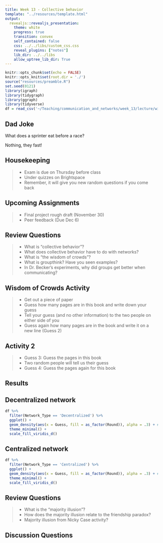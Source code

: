 ```yaml
---
title: Week 13 - Collective behavior
template: "../resources/template.html"
output: 
  revealjs::revealjs_presentation:
    theme: white
    progress: true
    transition: convex
    self_contained: false
    css: ../../libs/custom_css.css
    reveal_plugins: ["notes"]
    lib_dir: ../../libs
    allow_uptree_lib_dir: True
---
```


```r
knitr::opts_chunk$set(echo = FALSE)
knitr::opts_knit$set(root.dir = './')
source("resources/preamble.R")
set.seed(0121)
library(igraph)
library(tidygraph)
library(ggraph)
library(tidyverse)
df = read_csv('~/Teaching/communication_and_networks/week_13/lecture/wisdom_of_crowds_activity.csv')
```

## Dad Joke


What does a sprinter eat before a race?

<p class='fragment'>
Nothing, they fast!
</p>

## Housekeeping

> - Exam is due on Thursday before class
> - Under quizzes on Brightspace
> - Remember, it will give you new random questions if you come back


## Upcoming Assignments

> - Final project rough draft (November 30)
> - Peer feedback (Due Dec 6)

## Review Questions

> - What is "collective behavior"?
> - What does collective behavior have to do with networks?
> - What is "the wisdom of crowds"?
> - What is groupthink? Have you seen examples?
> - In Dr. Becker's experiments, why did groups get better when communicating?

## Wisdom of Crowds Activity

> - Get out a piece of paper
> - Guess how many pages are in this book and write down your guess
> - Tell your guess (and no other information) to the two people on either side of you
> - Guess again how many pages are in the book and write it on a new line (Guess 2)

## Activity 2

> - Guess 3: Guess the pages in this book
> - Two random people will tell us their guess
> - Guess 4: Guess the pages again for this book


## Results

## Decentralized network

```r
df %>%
  filter(Network_Type == 'Decentralized') %>%
  ggplot() +
  geom_density(aes(x = Guess, fill = as_factor(Round)), alpha = .3) + #, position='dodge', bins = 5) + 
  theme_minimal() + 
  scale_fill_viridis_d()
```

## Centralized network

```r
df %>%
  filter(Network_Type == 'Centralized') %>%
  ggplot() +
  geom_density(aes(x = Guess, fill = as_factor(Round)), alpha = .3) + #, position='dodge', bins = 5) + 
  theme_minimal() + 
  scale_fill_viridis_d()
```

## Review Questions

> - What is the "majority illusion"?
> - How does the majority illusion relate to the friendship paradox?
> - Majority illusion from Nicky Case activity?

## Discussion Questions
